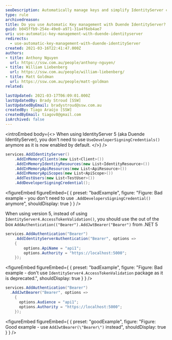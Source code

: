 ```yaml
---
seoDescription: Automatically manage keys and simplify IdentityServer configuration with out-of-the-box features in version 5.
type: rule
archivedreason:
title: Do you use Automatic Key management with Duende IdentityServer?
guid: b045ffb9-254e-49e0-a971-31a4f6eb4ae7
uri: use-automatic-key-management-with-duende-identityserver
redirects:
  - use-automatic-key-management-with-duende-identityServer
created: 2021-03-16T22:41:47.000Z
authors:
- title: Anthony Nguyen
  url: https://ssw.com.au/people/anthony-nguyen/
- title: William Liebenberg
  url: https://ssw.com.au/people/william-liebenberg/
- title: Matt Goldman
  url: https://ssw.com.au/people/matt-goldman
related:

lastUpdated: 2021-03-17T06:09:01.000Z
lastUpdatedBy: Brady Stroud [SSW]
lastUpdatedByEmail: bradystroud@ssw.com.au
createdBy: Tiago Araújo [SSW]
createdByEmail: tiagov8@gmail.com
isArchived: false
---
```


<introEmbed
  body={<>
When using IdentityServer 5 (aka Duende IdentityServer), you don't need to use `UseDeveloperSigningCredentials()` anymore as it is now enabled by default.
  </>}
/>
```cs
services.AddIdentityServer()
    .AddInMemoryClients(new List<Client>())
    .AddInMemoryIdentityResources(new List<IdentityResource>())
    .AddInMemoryApiResources(new List<ApiResource>())
    .AddInMemoryApiScopes(new List<ApiScope>())
    .AddTestUsers(new List<TestUser>())
    .AddDeveloperSigningCredential();
```

<figureEmbed figureEmbed={ {
  preset: "badExample",
  figure: "Figure: Bad example - you don't need to use `.AddDevelopersSigningCredential()` anymore",
  shouldDisplay: true
} } />


When using version 5, instead of using `IdentityServer4.AccessTokenValidation()`, you should use the out of the box `AddAuthentication(("Bearer").AddJwtBearer("Bearer")` from .NET 5

```cs
services.AddAuthentication("Bearer")
    .AddIdentityServerAuthentication("Bearer", options =>
    {
        options.ApiName = "api1";
        options.Authority = "https://localhost:5000";
    });
```

<figureEmbed figureEmbed={ {
  preset: "badExample",
  figure: "Figure: Bad example - don't use `IdentityServer4.AccessTokenValidation` package as it is deprecated.",
  shouldDisplay: true
} } />


```cs
services.AddAuthentication("Bearer")
  .AddJwtBearer("Bearer", options =>
    {
      options.Audience = "api1";
      options.Authority = "https://localhost:5000";
    });
```

<figureEmbed figureEmbed={ {
  preset: "goodExample",
  figure: "Figure: Good example - use `AddJwtBearer(\"Bearer\")` instead",
  shouldDisplay: true
} } />
